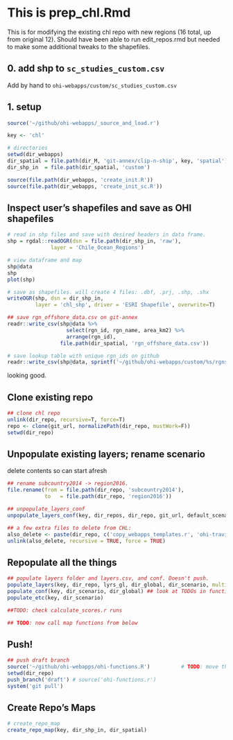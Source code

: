 # This is prep_chl.Rmd

This is for modifying the existing chl repo with new regions (16 total, up from original 12). Should have been able to run edit_repos.rmd but needed to make some additional tweaks to the shapefiles. 

## 0. add shp to `sc_studies_custom.csv` 

Add by hand to `ohi-webapps/custom/sc_studies_custom.csv`

## 1. setup

```r

source('~/github/ohi-webapps/_source_and_load.r')

key <- 'chl'

# directories
setwd(dir_webapps)
dir_spatial = file.path(dir_M, 'git-annex/clip-n-ship', key, 'spatial')
dir_shp_in  = file.path(dir_spatial, 'custom')

source(file.path(dir_webapps, 'create_init.R'))
source(file.path(dir_webapps, 'create_init_sc.R'))


```

## Inspect user's shapefiles and save as OHI shapefiles

```r

# read in shp files and save with desired headers in data frame.
shp = rgdal::readOGR(dsn = file.path(dir_shp_in, 'raw'),
              layer = 'Chile_Ocean_Regions')

# view dataframe and map
shp@data
shp
plot(shp)

# save as shapefiles. will create 4 files: .dbf, .prj, .shp, .shx
writeOGR(shp, dsn = dir_shp_in, 
         layer = 'chl_shp', driver = 'ESRI Shapefile', overwrite=T) 

## save rgn_offshore_data.csv on git-annex
readr::write_csv(shp@data %>% 
                   select(rgn_id, rgn_name, area_km2) %>%
                   arrange(rgn_id), 
                 file.path(dir_spatial, 'rgn_offshore_data.csv'))

# save lookup table with unique rgn_ids on github
readr::write_csv(shp@data, sprintf('~/github/ohi-webapps/custom/%s/rgns_custom.csv', key))

```
looking good. 

## Clone existing repo

```r

## clone chl repo
unlink(dir_repo, recursive=T, force=T)
repo <- clone(git_url, normalizePath(dir_repo, mustWork=F))
setwd(dir_repo)

```

## Unpopulate existing layers; rename scenario
delete contents so can start afresh
```r
## rename subcountry2014 -> region2016. 
file.rename(from = file.path(dir_repo, 'subcountry2014'),
            to   = file.path(dir_repo, 'region2016'))

## unpopulate_layers_conf
unpopulate_layers_conf(key, dir_repos, dir_repo, git_url, default_scenario)

## a few extra files to delete from CHL: 
also_delete <- paste(dir_repo, c('copy_webapps_templates.r', 'ohi-travis-functions.R', 'travis-tool.sh'), sep = '/')
unlink(also_delete, recursive = TRUE, force = TRUE)

```

## Repopulate all the things

```r

## populate layers folder and layers.csv, and conf. Doesn't push. 
populate_layers(key, dir_repo, lyrs_gl, dir_global, dir_scenario, multi_nation = FALSE)
populate_conf(key, dir_scenario, dir_global) ## look at TODOs in functions.r
populate_etc(key, dir_scenario)

##TODO: check calculate_scores.r runs 

## TODO: now call map functions from below

```


## Push!

```r
## push draft branch
source('~/github/ohi-webapps/ohi-functions.R')          # TODO: move these to R folder as separate .r functions
setwd(dir_repo)
push_branch('draft') # source('ohi-functions.r')
system('git pull')

```



## Create Repo's Maps

```r
# create_repo_map
create_repo_map(key, dir_shp_in, dir_spatial) 

```
